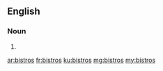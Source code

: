 ==English==

===Noun===
{{head|en}}

# {{plural of|bistro}}

[[ar:bistros]]
[[fr:bistros]]
[[ku:bistros]]
[[mg:bistros]]
[[my:bistros]]